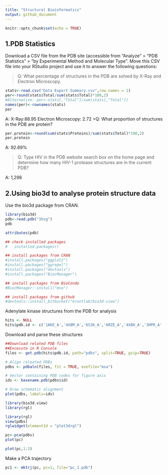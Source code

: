 ```yaml
---
title: "Structural Bioinformatics"
output: github_document
---
```


```r
knitr::opts_chunk$set(echo = TRUE)
```

## 1.PDB Statistics

Download a CSV file from the PDB site (accessible from “Analyze” > “PDB Statistics” > “by Experimental Method and Molecular Type”. Move this CSV file into your RStudio project and use it to answer the following questions:

>Q: What percentage of structures in the PDB are solved by X-Ray and Electron Microscopy.

```r
stats<-read.csv("Data Export Summary.csv",row.names = 1)
per<-round(stats$Total/sum(stats$Total)*100,2)
#Alternative: per<-stats[,"Total"]/sum(stats[,"Total"])
names(per)<-rownames(stats)
per
```
A: X-Ray:88.95 Electron Microscopy: 2.72
>Q: What proportion of structures in the PDB are protein?

```r
per.protein<-round(sum(stats$Proteins)/sum(stats$Total)*100,2)
per.protein
```
A: 92.69%

>Q: Type HIV in the PDB website search box on the home page and determine how many HIV-1 protease structures are in the current PDB?

A: 1,298

## 2.Using bio3d to analyse protein structure data

Use the bio3d package from CRAN.

```r
library(bio3d)
pdb<-read.pdb("1hsg")
pdb
```

```r
attributes(pdb)
```
```r
## check installed packages
#   installed.packages()

## install packages from CRAN
#install.packages("ggplot2") 
#install.packages("ggrepel")
#install.packages("devtools")
#install.packages("BiocManager")

## install packages from BioCondo
#BiocManager::install("msa")

## install packages from github
#devtools::install_bitbucket("Grantlab/bio3d-view")
```

Adenylate kinase structures from the PDB for analysis

```r
hits <- NULL
hits$pdb.id <- c('1AKE_A','4X8M_A','6S36_A','6RZE_A','4X8H_A','3HPR_A','1E4V_A','5EJE_A','1E4Y_A','3X2S_A','6HAP_A','6HAM_A','4K46_A','4NP6_A','3GMT_A','4PZL_A')
```

Download and parse these structures
```r
##Download related PDB files
##Excecute in R Console
files <- get.pdb(hits$pdb.id, path="pdbs", split=TRUE, gzip=TRUE)
```

```r
# Align releated PDBs
pdbs <- pdbaln(files, fit = TRUE, exefile="msa")
```
```r
# Vector containing PDB codes for figure axis
ids <- basename.pdb(pdbs$id)

# Draw schematic alignment
plot(pdbs, labels=ids)
```

```r
library(bio3d.view)
library(rgl)
```


```r
library(rgl)
view(pdbs)
rglwidget(elementId = "plot3drgl")
```

```r
pc<-pca(pdbs)
plot(pc)
```

```r
plot(pc,1:2)
```

Make a PCA trajectory

```r
pc1 <- mktrj(pc, pc=1, file="pc_1.pdb")
```

